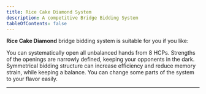 ```yaml
---
title: Rice Cake Diamond System
description: A competitive Bridge Bidding System
tableOfContents: false
---
```



<b>Rice Cake Diamond</b> bridge bidding system is suitable for you if you like:

<CardGrid>
    <Card title="Frequent Opening" icon="rocket">
        You can systematically open all unbalanced hands from 8 HCPs.
    </Card>
    <Card title="Competitive Bridge" icon="star">
        Strengths of the openings are narrowly defined, keeping your opponents in the dark.
    </Card>
    <Card title="Symmetry" icon="open-book">
        Symmetrical bidding structure can increase efficiency and reduce memory strain, while keeping a balance.
    </Card>
    <Card title="Modular Approaches" icon="puzzle">
        You can change some parts of the system to your flavor easily.
    </Card>
</CardGrid>

---

<CardGrid>
    <LinkCard 
        title="Get Started"
        href="/ricecake-diamond/junior/introduction/opening/"
        description="Description about the system"
    />
    <LinkCard
        title="References"
        href="/ricecake-diamond/junior/reference/notable-reference/"
        description="Notable reference used in the system"
    />
</CardGrid>
